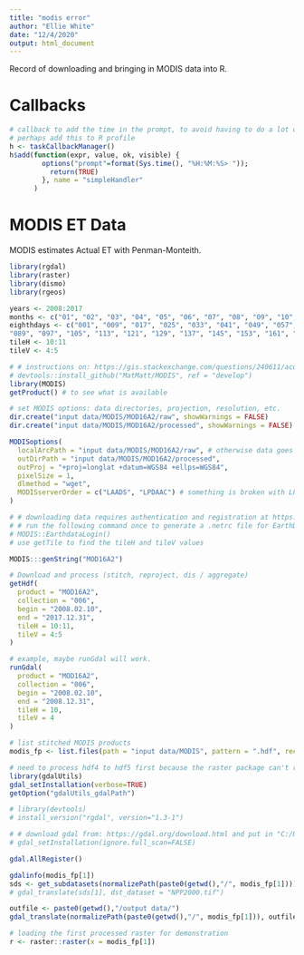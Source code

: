 ```yaml
---
title: "modis error"
author: "Ellie White"
date: "12/4/2020"
output: html_document
---
```


Record of downloading and bringing in MODIS data into R.

# Callbacks 
```r
# callback to add the time in the prompt, to avoid having to do a lot of profiling
# perhaps add this to R profile
h <- taskCallbackManager()
h$add(function(expr, value, ok, visible) { 
        options("prompt"=format(Sys.time(), "%H:%M:%S> ")); 
          return(TRUE)
        }, name = "simpleHandler"
      )
```

# MODIS ET Data
MODIS estimates Actual ET with Penman-Monteith.
```r
library(rgdal)
library(raster)
library(dismo)
library(rgeos)

years <- 2008:2017
months <- c("01", "02", "03", "04", "05", "06", "07", "08", "09", "10", "11", "12")
eighthdays <- c("001", "009", "017", "025", "033", "041", "049", "057", "065", "073", "081", 
"089", "097", "105", "113", "121", "129", "137", "145", "153", "161", "169", "177", "185", "193", "201", "209", "217", "225", "233", "241", "249", "257", "265", "273", "281", "289", "297", "305", "313", "321", "329", "337", "345", "353", "361")
tileH <- 10:11
tileV <- 4:5

# # instructions on: https://gis.stackexchange.com/questions/240611/acquiring-modis-data by sboysel
# devtools::install_github("MatMatt/MODIS", ref = "develop")
library(MODIS)
getProduct() # to see what is available

# set MODIS options: data directories, projection, resolution, etc.
dir.create("input data/MODIS/MOD16A2/raw", showWarnings = FALSE)
dir.create("input data/MODIS/MOD16A2/processed", showWarnings = FALSE)

MODISoptions(
  localArcPath = "input data/MODIS/MOD16A2/raw", # otherwise data goes in tempdir() folder
  outDirPath = "input data/MODIS/MOD16A2/processed",
  outProj = "+proj=longlat +datum=WGS84 +ellps=WGS84",
  pixelSize = 1,
  dlmethod = "wget",
  MODISserverOrder = c("LAADS", "LPDAAC") # something is broken with LPDAAC
)

# # downloading data requires authentication and registration at https://urs.earthdata.nasa.gov/home
# # run the following command once to generate a .netrc file for EarthData (LPDAAC) login credentials
# MODIS::EarthdataLogin()
# use getTile to find the tileH and tileV values

MODIS:::genString("MOD16A2")

# Download and process (stitch, reproject, dis / aggregate)
getHdf(
  product = "MOD16A2",
  collection = "006",
  begin = "2008.02.10",
  end = "2017.12.31",
  tileH = 10:11,
  tileV = 4:5
)

# example, maybe runGdal will work.
runGdal(
  product = "MOD16A2",
  collection = "006",
  begin = "2008.02.10",
  end = "2008.12.31",
  tileH = 10,
  tileV = 4
)

# list stitched MODIS products
modis_fp <- list.files(path = "input data/MODIS", pattern = ".hdf", recursive = TRUE, full.names = TRUE)

# need to process hdf4 to hdf5 first because the raster package can't read those files
library(gdalUtils)
gdal_setInstallation(verbose=TRUE)
getOption("gdalUtils_gdalPath")

# library(devtools)
# install_version("rgdal", version="1.3-1")

# # download gdal from: https://gdal.org/download.html and put in "C:/Users/white/Documents/R/win-library/4.0"
# gdal_setInstallation(ignore.full_scan=FALSE)

gdal.AllRegister()

gdalinfo(modis_fp[1])
sds <- get_subdatasets(normalizePath(paste0(getwd(),"/", modis_fp[1])))
# gdal_translate(sds[1], dst_dataset = "NPP2000.tif")

outfile <- paste0(getwd(),"/output data/")
gdal_translate(normalizePath(paste0(getwd(),"/", modis_fp[1])), outfile, sds=TRUE, verbose=TRUE)

# loading the first processed raster for demonstration
r <- raster::raster(x = modis_fp[1])

```








